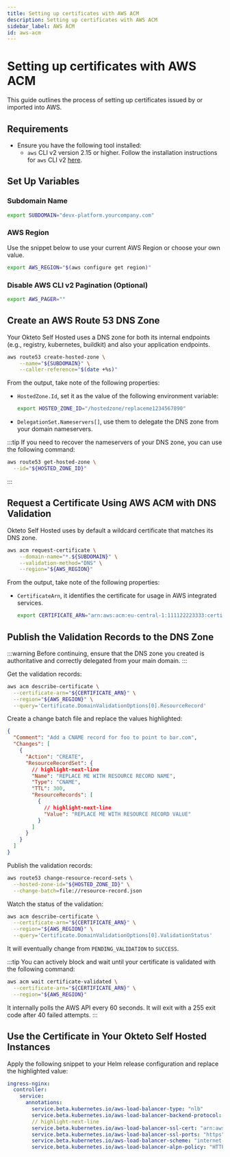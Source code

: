 ```yaml
---
title: Setting up certificates with AWS ACM
description: Setting up certificates with AWS ACM
sidebar_label: AWS ACM
id: aws-acm
---
```


# Setting up certificates with AWS ACM

This guide outlines the process of setting up certificates issued by or imported into AWS.

## Requirements

- Ensure you have the following tool installed:
  - `aws` CLI v2 version 2.15 or higher. Follow the installation instructions for `aws` CLI v2 [here](https://docs.aws.amazon.com/cli/latest/userguide/getting-started-install.html#getting-started-install-instructions).

## Set Up Variables

### Subdomain Name

```bash
export SUBDOMAIN="devx-platform.yourcompany.com"
```

### AWS Region

Use the snippet below to use your current AWS Region or choose your own value.

```bash
export AWS_REGION="$(aws configure get region)"
```

### Disable AWS CLI v2 Pagination (Optional)

```bash
export AWS_PAGER=""
```

## Create an AWS Route 53 DNS Zone

Your Okteto Self Hosted uses a DNS zone for both its internal endpoints (e.g., registry, kubernetes, buildkit) and also your application endpoints.

```bash
aws route53 create-hosted-zone \
    --name="${SUBDOMAIN}" \
    --caller-reference="$(date +%s)"
```

From the output, take note of the following properties:

- `HostedZone.Id`, set it as the value of the following environment variable:
  
  ```bash
  export HOSTED_ZONE_ID="/hostedzone/replaceme1234567890"
  ```

- `DelegationSet.Nameservers[]`, use them to delegate the DNS zone from your domain nameservers.

:::tip
If you need to recover the nameservers of your DNS zone, you can use the following command:
```bash
aws route53 get-hosted-zone \
  --id="${HOSTED_ZONE_ID}"
```
:::

## Request a Certificate Using AWS ACM with DNS Validation

Okteto Self Hosted uses by default a wildcard certificate that matches its DNS zone.

```bash
aws acm request-certificate \
    --domain-name="*.${SUBDOMAIN}" \
    --validation-method="DNS" \
    --region="${AWS_REGION}"
```

From the output, take note of the following properties:

- `CertificateArn`, it identifies the certificate for usage in AWS integrated services.
  
  ```bash
  export CERTIFICATE_ARN="arn:aws:acm:eu-central-1:111122223333:certificate/replaceme1234567890"
  ```

## Publish the Validation Records to the DNS Zone

:::warning
Before continuing, ensure that the DNS zone you created is authoritative and correctly delegated from your main domain.
:::

Get the validation records:

```bash
aws acm describe-certificate \
  --certificate-arn="${CERTIFICATE_ARN}" \
  --region="${AWS_REGION}" \
  --query='Certificate.DomainValidationOptions[0].ResourceRecord'
```

Create a change batch file and replace the values highlighted:

```json title="resource-record.json"
{
  "Comment": "Add a CNAME record for foo to point to bar.com",
  "Changes": [
    {
      "Action": "CREATE",
      "ResourceRecordSet": {
        // highlight-next-line
        "Name": "REPLACE ME WITH RESOURCE RECORD NAME",
        "Type": "CNAME",
        "TTL": 300,
        "ResourceRecords": [
          {
            // highlight-next-line
            "Value": "REPLACE ME WITH RESOURCE RECORD VALUE"
          }
        ]
      }
    }
  ]
}
```

Publish the validation records:

```bash
aws route53 change-resource-record-sets \
  --hosted-zone-id="${HOSTED_ZONE_ID}" \
  --change-batch=file://resource-record.json
```

Watch the status of the validation:

```bash
aws acm describe-certificate \
  --certificate-arn="${CERTIFICATE_ARN}" \
  --region="${AWS_REGION}" \
  --query='Certificate.DomainValidationOptions[0].ValidationStatus'
```

It will eventually change from `PENDING_VALIDATION` to `SUCCESS`.

:::tip
You can actively block and wait until your certificate is validated with the following command:

```bash
aws acm wait certificate-validated \
  --certificate-arn="${CERTIFICATE_ARN}" \
  --region="${AWS_REGION}"
```

It internally polls the AWS API every 60 seconds. It will exit with a 255 exit code after 40 failed attempts.
:::

## Use the Certificate in Your Okteto Self Hosted Instances

Apply the following snippet to your Helm release configuration and replace the highlighted value:

```yaml title="Helm release configuration"
ingress-nginx:
  controller:
    service:
      annotations:
        service.beta.kubernetes.io/aws-load-balancer-type: "nlb"
        service.beta.kubernetes.io/aws-load-balancer-backend-protocol: "ssl"
        // highlight-next-line
        service.beta.kubernetes.io/aws-load-balancer-ssl-cert: "arn:aws:acm:eu-central-1:111122223333:certificate/replaceme1234567890"
        service.beta.kubernetes.io/aws-load-balancer-ssl-ports: "https"
        service.beta.kubernetes.io/aws-load-balancer-scheme: "internet-facing" 
        service.beta.kubernetes.io/aws-load-balancer-alpn-policy: "HTTP2Preferred"
```